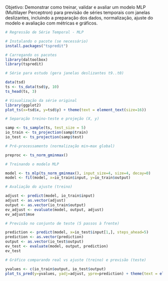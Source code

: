 Objetivo: Demonstrar como treinar, validar e avaliar um modelo MLP (Multilayer Perceptron) para previsão de séries temporais com janelas deslizantes, incluindo a preparação dos dados, normalização, ajuste do modelo e avaliação com métricas e gráficos.

```r
# Regressão de Série Temporal - MLP

# Instalando o pacote (se necessário)
install.packages("tspredit")
```

```r
# Carregando os pacotes
library(daltoolbox)
library(tspredit) 
```


```r
# Série para estudo (gera janelas deslizantes t9..t0)

data(tsd)
ts <- ts_data(tsd$y, 10)
ts_head(ts, 3)
```

```r
# Visualização da série original
library(ggplot2)
plot_ts(x=tsd$x, y=tsd$y) + theme(text = element_text(size=16))
```

```r
# Separação treino-teste e projeção (X, y)

samp <- ts_sample(ts, test_size = 5)
io_train <- ts_projection(samp$train)
io_test <- ts_projection(samp$test)
```

```r
# Pré-processamento (normalização min–max global)

preproc <- ts_norm_gminmax()
```

```r
# Treinando o modelo MLP

model <- ts_mlp(ts_norm_gminmax(), input_size=4, size=4, decay=0)
model <- fit(model, x=io_train$input, y=io_train$output)
```

```r
# Avaliação do ajuste (treino)

adjust <- predict(model, io_train$input)
adjust <- as.vector(adjust)
output <- as.vector(io_train$output)
ev_adjust <- evaluate(model, output, adjust)
ev_adjust$mse
```

```r
# Previsão no conjunto de teste (5 passos à frente)

prediction <- predict(model, x=io_test$input[1,], steps_ahead=5)
prediction <- as.vector(prediction)
output <- as.vector(io_test$output)
ev_test <- evaluate(model, output, prediction)
ev_test
```

```r
# Gráfico comparando real vs ajuste (treino) e previsão (teste)

yvalues <- c(io_train$output, io_test$output)
plot_ts_pred(y=yvalues, yadj=adjust, ypre=prediction) + theme(text = element_text(size=16))
```

